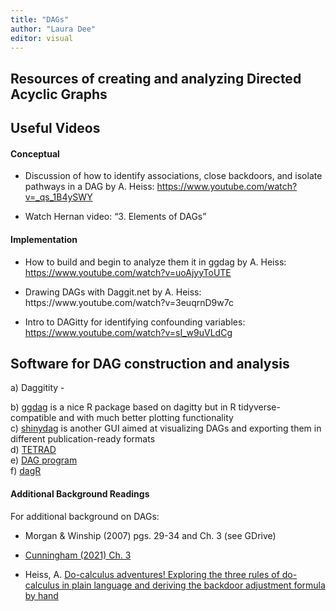 ```yaml
---
title: "DAGs"
author: "Laura Dee"
editor: visual
---
```


## Resources of creating and analyzing Directed Acyclic Graphs

## Useful Videos

#### Conceptual

-   Discussion of how to identify associations, close backdoors, and isolate pathways in a DAG by A. Heiss: <https://www.youtube.com/watch?v=_qs_1B4ySWY>

-   Watch Hernan video: "3. Elements of DAGs"

#### Implementation

-   How to build and begin to analyze them it in ggdag by A. Heiss: <https://www.youtube.com/watch?v=uoAjyyToUTE>

-   Drawing DAGs with Daggit.net by A. Heiss: https://www.youtube.com/watch?v=3euqrnD9w7c

-   Intro to DAGitty for identifying confounding variables: <https://www.youtube.com/watch?v=sI_w9uVLdCg>

## Software for DAG construction and analysis

a\) Daggitity -

b\) [ggdag](https://cran.r-project.org/web/packages/ggdag/vignettes/intro-to-ggdag.html) is a nice R package based on dagitty but in R tidyverse-compatible and with much better plotting functionality\
c) [shinydag](https://www.gerkelab.com/project/shinydag/) is another GUI aimed at visualizing DAGs and exporting them in different publication-ready formats\
d) [TETRAD](https://sites.google.com/view/tetradcausal)\
e) [DAG program](https://hsz.dife.de/dag/)\
f) [dagR](https://journals.lww.com/epidem/Fulltext/2010/07000/dagR__A_Suite_of_R_Functions_for_Directed_Acyclic.26.aspx)

#### Additional Background Readings

For additional background on DAGs:

-   Morgan & Winship (2007) pgs. 29-34 and Ch. 3 (see GDrive)

<!-- -->

-   [Cunningham (2021) Ch. 3](https://mixtape.scunning.com/03-directed_acyclical_graphs)

-   Heiss, A. [Do-calculus adventures! Exploring the three rules of do-calculus in plain language and deriving the backdoor adjustment formula by hand](https://www.andrewheiss.com/blog/2021/09/07/do-calculus-backdoors/#exploring-the-rules-of-do-calculus)\
